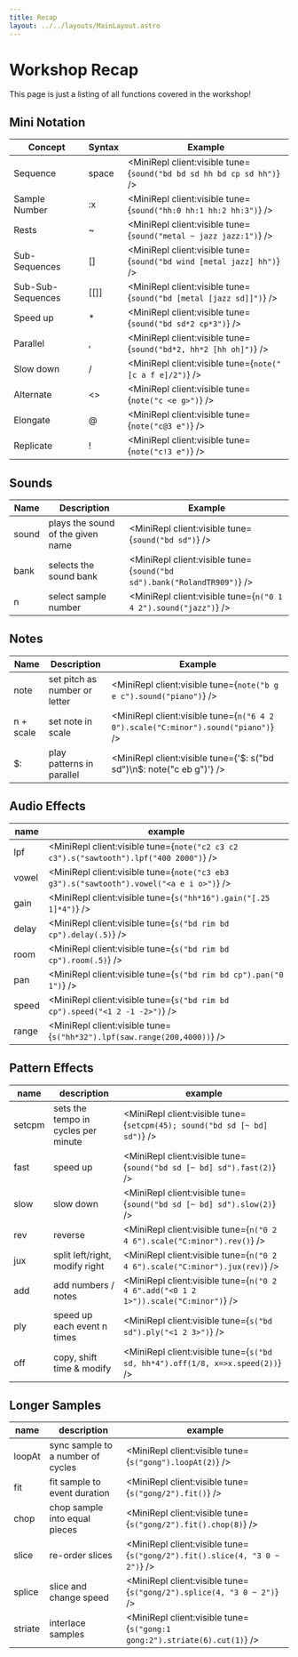 ```yaml
---
title: Recap
layout: ../../layouts/MainLayout.astro
---
```



# Workshop Recap

This page is just a listing of all functions covered in the workshop!

## Mini Notation

| Concept           | Syntax   | Example                                                               |
| ----------------- | -------- | --------------------------------------------------------------------- |
| Sequence          | space    | <MiniRepl client:visible tune={`sound("bd bd sd hh bd cp sd hh")`} /> |
| Sample Number     | :x       | <MiniRepl client:visible tune={`sound("hh:0 hh:1 hh:2 hh:3")`} />     |
| Rests             | ~        | <MiniRepl client:visible tune={`sound("metal ~ jazz jazz:1")`} />     |
| Sub-Sequences     | \[\]     | <MiniRepl client:visible tune={`sound("bd wind [metal jazz] hh")`} /> |
| Sub-Sub-Sequences | \[\[\]\] | <MiniRepl client:visible tune={`sound("bd [metal [jazz sd]]")`} />    |
| Speed up          | \*       | <MiniRepl client:visible tune={`sound("bd sd*2 cp*3")`} />            |
| Parallel          | ,        | <MiniRepl client:visible tune={`sound("bd*2, hh*2 [hh oh]")`} />      |
| Slow down         | \/       | <MiniRepl client:visible tune={`note("[c a f e]/2")`} />              |
| Alternate         | \<\>     | <MiniRepl client:visible tune={`note("c <e g>")`} />                  |
| Elongate          | @        | <MiniRepl client:visible tune={`note("c@3 e")`} />                    |
| Replicate         | !        | <MiniRepl client:visible tune={`note("c!3 e")`} />                    |

## Sounds

| Name  | Description                       | Example                                                                 |
| ----- | --------------------------------- | ----------------------------------------------------------------------- |
| sound | plays the sound of the given name | <MiniRepl client:visible tune={`sound("bd sd")`} />                     |
| bank  | selects the sound bank            | <MiniRepl client:visible tune={`sound("bd sd").bank("RolandTR909")`} /> |
| n     | select sample number              | <MiniRepl client:visible tune={`n("0 1 4 2").sound("jazz")`} />         |

## Notes

| Name      | Description                   | Example                                                                           |
| --------- | ----------------------------- | --------------------------------------------------------------------------------- |
| note      | set pitch as number or letter | <MiniRepl client:visible tune={`note("b g e c").sound("piano")`} />               |
| n + scale | set note in scale             | <MiniRepl client:visible tune={`n("6 4 2 0").scale("C:minor").sound("piano")`} /> |
| $:        | play patterns in parallel     | <MiniRepl client:visible tune={'$: s("bd sd")\n$: note("c eb g")'} />             |

## Audio Effects

| name  | example                                                                                 |
| ----- | --------------------------------------------------------------------------------------- |
| lpf   | <MiniRepl client:visible tune={`note("c2 c3 c2 c3").s("sawtooth").lpf("400 2000")`} />  |
| vowel | <MiniRepl client:visible tune={`note("c3 eb3 g3").s("sawtooth").vowel("<a e i o>")`} /> |
| gain  | <MiniRepl client:visible tune={`s("hh*16").gain("[.25 1]*4")`} />                       |
| delay | <MiniRepl client:visible tune={`s("bd rim bd cp").delay(.5)`} />                        |
| room  | <MiniRepl client:visible tune={`s("bd rim bd cp").room(.5)`} />                         |
| pan   | <MiniRepl client:visible tune={`s("bd rim bd cp").pan("0 1")`} />                       |
| speed | <MiniRepl client:visible tune={`s("bd rim bd cp").speed("<1 2 -1 -2>")`} />             |
| range | <MiniRepl client:visible tune={`s("hh*32").lpf(saw.range(200,4000))`} />                |

## Pattern Effects

| name   | description                         | example                                                                             |
| ------ | ----------------------------------- | ----------------------------------------------------------------------------------- |
| setcpm | sets the tempo in cycles per minute | <MiniRepl client:visible tune={`setcpm(45); sound("bd sd [~ bd] sd")`} />           |
| fast   | speed up                            | <MiniRepl client:visible tune={`sound("bd sd [~ bd] sd").fast(2)`} />               |
| slow   | slow down                           | <MiniRepl client:visible tune={`sound("bd sd [~ bd] sd").slow(2)`} />               |
| rev    | reverse                             | <MiniRepl client:visible tune={`n("0 2 4 6").scale("C:minor").rev()`} />            |
| jux    | split left/right, modify right      | <MiniRepl client:visible tune={`n("0 2 4 6").scale("C:minor").jux(rev)`} />         |
| add    | add numbers / notes                 | <MiniRepl client:visible tune={`n("0 2 4 6".add("<0 1 2 1>")).scale("C:minor")`} /> |
| ply    | speed up each event n times         | <MiniRepl client:visible tune={`s("bd sd").ply("<1 2 3>")`} />                      |
| off    | copy, shift time & modify           | <MiniRepl client:visible tune={`s("bd sd, hh*4").off(1/8, x=>x.speed(2))`} />       |

## Longer Samples

| name   | description                         | example                                                                             |
| ------ | ----------------------------------- | ----------------------------------------------------------------------------------- |
| loopAt | sync sample to a number of cycles   | <MiniRepl client:visible tune={`s("gong").loopAt(2)`} />                            |
| fit    | fit sample to event duration        | <MiniRepl client:visible tune={`s("gong/2").fit()`} />                              |
| chop   | chop sample into equal pieces       | <MiniRepl client:visible tune={`s("gong/2").fit().chop(8)`} />                      |
| slice  | re-order slices                     | <MiniRepl client:visible tune={`s("gong/2").fit().slice(4, "3 0 ~ 2")`} />          |
| splice | slice and change speed              | <MiniRepl client:visible tune={`s("gong/2").splice(4, "3 0 ~ 2")`} />               |
| striate| interlace samples                   | <MiniRepl client:visible tune={`s("gong:1 gong:2").striate(6).cut(1)`} />           |